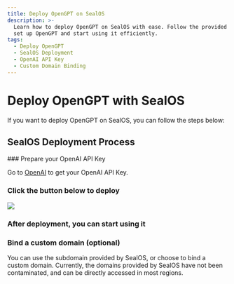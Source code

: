 ```yaml
---
title: Deploy OpenGPT on SealOS
description: >-
  Learn how to deploy OpenGPT on SealOS with ease. Follow the provided steps to
  set up OpenGPT and start using it efficiently.
tags:
  - Deploy OpenGPT
  - SealOS Deployment
  - OpenAI API Key
  - Custom Domain Binding
---
```


# Deploy OpenGPT with SealOS

If you want to deploy OpenGPT on SealOS, you can follow the steps below:

## SealOS Deployment Process

<Steps>
  ### Prepare your OpenAI API Key

Go to [OpenAI](https://platform.openai.com/account/api-keys) to get your OpenAI API Key.

### Click the button below to deploy

[![][deploy-button-image]][deploy-link]

### After deployment, you can start using it

### Bind a custom domain (optional)

You can use the subdomain provided by SealOS, or choose to bind a custom domain. Currently, the domains provided by SealOS have not been contaminated, and can be directly accessed in most regions.

</Steps>

[deploy-button-image]: https://raw.githubusercontent.com/labring-actions/templates/main/Deploy-on-Sealos.svg
[deploy-link]: https://cloud.sealos.io/?openapp=system-template%3FtemplateName%3Dlobe-chat

